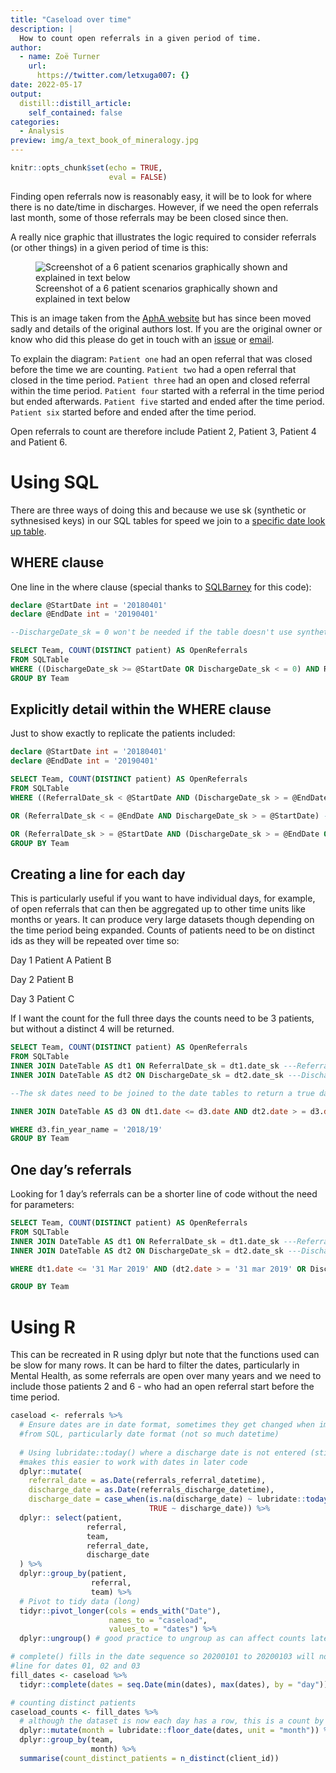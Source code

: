 ```yaml
---
title: "Caseload over time"
description: |
  How to count open referrals in a given period of time.
author:
  - name: Zoë Turner
    url:
      https://twitter.com/letxuga007: {}
date: 2022-05-17
output:
  distill::distill_article:
    self_contained: false
categories:
  - Analysis
preview: img/a_text_book_of_mineralogy.jpg
---
```



```r
knitr::opts_chunk$set(echo = TRUE,
                      eval = FALSE)
```

Finding open referrals now is reasonably easy, it will be to look for where there is no date/time in discharges. However, if we need the open referrals last month, some of those referrals may be been closed since then.

A really nice graphic that illustrates the logic required to consider referrals (or other things) in a given period of time is this:

![Screenshot of a 6 patient scenarios graphically shown and explained in text below](img/caseload.png)

This is an image taken from the [AphA website](https://www.aphanalysts.org/wp-content/uploads/2016/08/JOIS_2016_038_Diagnosing_the_Flow_Constraint_i.pdf) but has since been moved sadly and details of the original authors lost. If you are the original owner or know who did this please do get in touch with an [issue](https://github.com/CDU-data-science-team/team-blog/issues) or [email](mailto:cduDataScience@nottshc.nhs.uk).

To explain the diagram:
`Patient one` had an open referral that was closed before the time we are counting.
`Patient two` had a open referral that closed in the time period.
`Patient three` had an open and closed referral within the time period.
`Patient four` started with a referral in the time period but ended afterwards.
`Patient five` started and ended after the time period.
`Patient six` started before and ended after the time period.

Open referrals to count are therefore include Patient 2, Patient 3, Patient 4 and Patient 6.
 
# Using SQL

There are three ways of doing this and because we use sk (synthetic or sythnesised keys) in our SQL tables for speed we join to a [specific date look up table](https://www.mssqltips.com/sqlservertip/4054/creating-a-date-dimension-or-calendar-table-in-sql-server/).

## WHERE clause

One line in the where clause (special thanks to [SQLBarney](https://twitter.com/SQLBarney) for this code):
 
```sql

declare @StartDate int = '20180401'
declare @EndDate int = '20190401'

--DischargeDate_sk = 0 won't be needed if the table doesn't use synthetic dates

SELECT Team, COUNT(DISTINCT patient) AS OpenReferrals
FROM SQLTable
WHERE ((DischargeDate_sk >= @StartDate OR DischargeDate_sk < = 0) AND ReferralDate_sk <= @EndDate)
GROUP BY Team

```

## Explicitly detail within the WHERE clause
 
Just to show exactly to replicate the patients included:

```sql

declare @StartDate int = '20180401'
declare @EndDate int = '20190401'

SELECT Team, COUNT(DISTINCT patient) AS OpenReferrals
FROM SQLTable
WHERE ((ReferralDate_sk < @StartDate AND (DischargeDate_sk > = @EndDate OR DischargeDate_sk = 0)) --Started before period and ended after period or still open (Patient 6)

OR (ReferralDate_sk < = @EndDate AND DischargeDate_sk > = @StartDate) --Started and ended in period (Patient 3) and (Patient 2)

OR (ReferralDate_sk > = @StartDate AND (DischargeDate_sk > = @EndDate OR r.DischargeDate_sk = 0)))--Started in period and ended after period or still open (Patient 4)
GROUP BY Team

```

## Creating a line for each day

This is particularly useful if you want to have individual days, for example, of open referrals that can then be aggregated up to other time units like months or years. It can produce very large datasets though depending on the time period being expanded. Counts of patients need to be on distinct ids as they will be repeated over time so:

Day 1 
Patient A
Patient B

Day 2
Patient B

Day 3
Patient C

If I want the count for the full three days the counts need to be 3 patients, but without a distinct 4 will be returned.

 
```sql

SELECT Team, COUNT(DISTINCT patient) AS OpenReferrals
FROM SQLTable
INNER JOIN DateTable AS dt1 ON ReferralDate_sk = dt1.date_sk ---Referral Date--
INNER JOIN DateTable AS dt2 ON DischargeDate_sk = dt2.date_sk ---Discharge Date--

--The sk dates need to be joined to the date tables to return a true date for the inner join

INNER JOIN DateTable AS d3 ON dt1.date <= d3.date AND dt2.date > = d3.date

WHERE d3.fin_year_name = '2018/19'
GROUP BY Team

```


## One day's referrals
 

Looking for 1 day's referrals can be a shorter line of code without the need for parameters:

```sql

SELECT Team, COUNT(DISTINCT patient) AS OpenReferrals
FROM SQLTable
INNER JOIN DateTable AS dt1 ON ReferralDate_sk = dt1.date_sk ---Referral Date--
INNER JOIN DateTable AS dt2 ON DischargeDate_sk = dt2.date_sk ---Discharge Date--

WHERE dt1.date <= '31 Mar 2019' AND (dt2.date > = '31 mar 2019' OR DischargeDate_sk = 0)

GROUP BY Team

```
 
# Using R

This can be recreated in R using dplyr but note that the functions used can be slow for many rows. It can be hard to filter the dates, particularly in Mental Health, as some referrals are open over many years and we need to include those patients 2 and 6 - who had an open referral start before the time period.

```r
caseload <- referrals %>%
  # Ensure dates are in date format, sometimes they get changed when imported 
  #from SQL, particularly date format (not so much datetime)
  
  # Using lubridate::today() where a discharge date is not entered (still open) 
  #makes this easier to work with dates in later code
  dplyr::mutate(
    referral_date = as.Date(referrals_referral_datetime),
    discharge_date = as.Date(referrals_discharge_datetime),
    discharge_date = case_when(is.na(discharge_date) ~ lubridate::today(),
                               TRUE ~ discharge_date)) %>%
  dplyr:: select(patient,
                 referral,
                 team,
                 referral_date,
                 discharge_date
  ) %>%
  dplyr::group_by(patient,
                  referral,
                  team) %>%
  # Pivot to tidy data (long)
  tidyr::pivot_longer(cols = ends_with("Date"),
                      names_to = "caseload",
                      values_to = "dates") %>% 
  dplyr::ungroup() # good practice to ungroup as can affect counts later

# complete() fills in the date sequence so 20200101 to 20200103 will now have a 
#line for dates 01, 02 and 03
fill_dates <- caseload %>%
  tidyr::complete(dates = seq.Date(min(dates), max(dates), by = "day")) 

# counting distinct patients
caseload_counts <- fill_dates %>%
  # although the dataset is now each day has a row, this is a count by month
  dplyr::mutate(month = lubridate::floor_date(dates, unit = "month")) %>% 
  dplyr::group_by(team,
                  month) %>%
  summarise(count_distinct_patients = n_distinct(client_id))

```

